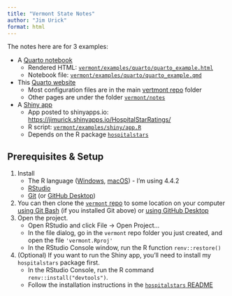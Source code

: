 ```yaml
---
title: "Vermont State Notes"
author: "Jim Urick"
format: html
---
```


The notes here are for 3 examples:

-   A [Quarto notebook](./notes/quarto/quarto.html)
    -   Rendered HTML: [`vermont/examples/quarto/quarto_example.html`](./examples/quarto/quarto_example.html)
    -   Notebook file: [`vermont/examples/quarto/quarto_example.qmd`](https://github.com/jimurick/vermont/blob/main/examples/quarto/quarto_example.qmd)
-   This [Quarto website](./notes/website/website.html)
    -   Most configuration files are in the main [vertmont repo](https://github.com/jimurick/vermont) folder
    -   Other pages are under the folder [`vermont/notes`](https://github.com/jimurick/vermont/tree/main/notes)
-   A [Shiny app](./notes/shiny/shiny.html)
    -   App posted to shinyapps.io: <https://jimurick.shinyapps.io/HospitalStarRatings/>
    -   R script: [`vermont/examples/shiny/app.R`](https://github.com/jimurick/vermont/blob/main/examples/shiny/app.R)
    -   Depends on the R package [`hospitalstars`](https://github.com/jimurick/hospitalstars)

## Prerequisites & Setup

1. Install
    -   The R language ([Windows](https://cran.r-project.org/bin/windows/base/), [macOS](https://cran.r-project.org/bin/macosx/)) - I'm using 4.4.2
    -   [RStudio](https://posit.co/download/rstudio-desktop/)
    -   [Git](https://git-scm.com/downloads) (or [GitHub Desktop](https://desktop.github.com/download/))
2. You can then clone the [`vermont` repo](https://github.com/jimurick/vermont) to some location on your computer [using Git Bash](https://docs.github.com/en/repositories/creating-and-managing-repositories/cloning-a-repository#cloning-a-repository) (if you installed Git above) or [using GitHub Desktop](https://docs.github.com/en/desktop/adding-and-cloning-repositories/cloning-a-repository-from-github-to-github-desktop)
3. Open the project.
    - Open RStudio and click File → Open Project...
    - In the file dialog, go in the `vermont` repo folder you just created, and open the file `'vermont.Rproj'`
    - In the RStudio Console window, run the R function `renv::restore()`
4. (Optional) If you want to run the Shiny app, you'll need to install my `hospitalstars` package first.
    - In the RStudio Console, run the R command `renv::install("devtools")`.
    - Follow the installation instructions in the [`hospitalstars` README](https://github.com/jimurick/hospitalstars?tab=readme-ov-file#installation)


